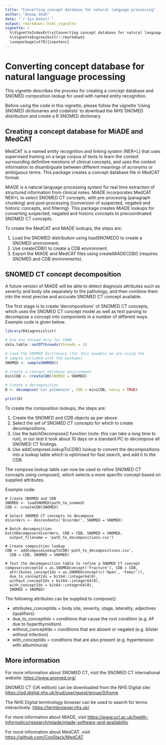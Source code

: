 ```yaml
---
title: "Converting concept database for natural language processing"
author: "Anoop Shah"
date: "`r Sys.Date()`"
output: rmarkdown::html_vignette
vignette: >
  %\VignetteIndexEntry{Converting concept database for natural language processing}
  %\VignetteEngine{knitr::rmarkdown}
  \usepackage[utf8]{inputenc}
---
```


Converting concept database for natural language processing
===========================================================

This vignette describes the process for creating a concept database and SNOMED composition lookup for used with named entity recognition.

Before using the code in this vignette, please follow the vignette 'Using SNOMED dictionaries and codelists' to download the NHS SNOMED distribution and create a R SNOMED dictionary.

Creating a concept database for MiADE and MedCAT
------------------------------------------------------

MedCAT is a named entity recognition and linking system (NER+L) that uses supervised training on a large corpus of texts to learn the context surrounding definitive mentions of clinical concepts, and uses the context information to disambiguate between different meanings of acronyms or ambiguous terms. This package creates a concept database file in MedCAT format. 

MiADE is a natural language processing system for real time extraction of structured information from clinical notes. MiADE incorporates MedCAT NER+L to select SNOMED CT concepts, with pre-procesing (paragraph chunking) and post-processing (conversion of suspected, negated and historic concepts, and filtering). This package creates MiADE lookups for converting suspected, negated and historic concepts to precoordinated SNOMED CT concepts.

To create the MedCAT and MiADE lookups, the steps are:

1. Load the SNOMED distribution using loadSNOMED() to create a SNOMED environment.
2. Use createCDB() to create a CDB environment.
3. Export the MiADE and MedCAT files using createMiADECDB() (requires SNOMED and CDB environments).


SNOMED CT concept decomposition
--------------------------------

A future version of MiADE will be able to detect diagnosis attributes such as severity and body site separately to the pathology, and then combine them into the most precise and accurate SNOMED CT concept available.

The first stage is to create 'decompositions' of SNOMED CT concepts, which uses the SNOMED CT concept model as well as text parsing to decompose a concept into components in a number of different ways. Example code is given below.

```r
library(Rdiagnosislist)

# Use one thread only for CRAN
data.table::setDTthreads(threads = 1)

# Load the SNOMED dictionary (for this example we are using the
# sample included with the package)
SNOMED <- sampleSNOMED()

# Create a concept database environment
miniCDB <- createCDB(SNOMED = SNOMED)

# Create a decomposition
D <- decompose('Cor pulmonale', CDB = miniCDB, noisy = TRUE)

print(D)
```

To create the composition lookups, the steps are:

1. Create the SNOMED and CDB objects as per above.
2. Select the set of SNOMED CT concepts for which to create decompositions.
3. Use the batchDecompose() function (note: this can take a long time to run), in our test it took about 10 days on a standard PC to decompose all SNOMED CT findings.
4. Use addComposeLookupToCDB() lookup to convert the decompositions into a lookup table which is optimised for fast search, and add it to the CDB.

The compose lookup table can now be used to refine SNOMED CT concepts using compose(), which selects a more specific concept based on supplied attributes.

Example code:

```
# Create SNOMED and CDB
SNOMED <- loadSNOMED(path_to_snomed)
CDB <- createCDB(SNOMED)

# Select SNOMED CT concepts to decompose
disorders <- descendants('Disorder', SNOMED = SNOMED)

# Batch decomposition
batchDecompose(disorders, CDB = CDB, SNOMED = SNOMED,
  output_filename = 'path_to_decompositions.csv')

# Create composition lookup
CDB <- addComposeLookupToCDB('path_to_decompositions.csv',
  CDB = CDB, SNOMED = SNOMED)

# Test the decomoposition table to refine a SNOMED CT concept
compose(conceptId = as.SNOMEDconcept('Fracture'), CDB = CDB,
  attributes_conceptIds = as.SNOMEDconcept(c('Open', 'Femur')),
  due_to_conceptIds = bit64::integer64(0),
  without_conceptIds = bit64::integer64(0),
  with_conceptIds = bit64::integer64(0),
  SNOMED = SNOMED)
```

The following attributes can be supplied to compose():

- attributes_conceptIds = body site, severity, stage, laterality, adjectives (qualifiers)
- due_to_conceptIds = conditions that cause the root condition (e.g. AF due to hyperthyroidism)
- without_conceptIds = conditions that are absent or negated (e.g. blister without infection)
- with_conceptIds = conditions that are also present (e.g. hypertension with albuminuria)


More information
----------------

For more information about SNOMED CT, visit the SNOMED CT international website: <https://www.snomed.org/>

SNOMED CT (UK edition) can be downloaded from the NHS Digital site: <https://isd.digital.nhs.uk/trud/user/guest/group/0/home>

The NHS Digital terminology browser can be used to search for terms interactively: <https://termbrowser.nhs.uk/>

For more information about MiADE, visit <https://www.ucl.ac.uk/health-informatics/research/miade/miade-software-and-availability>

For more information about MedCAT, visit <https://github.com/CogStack/MedCAT>
